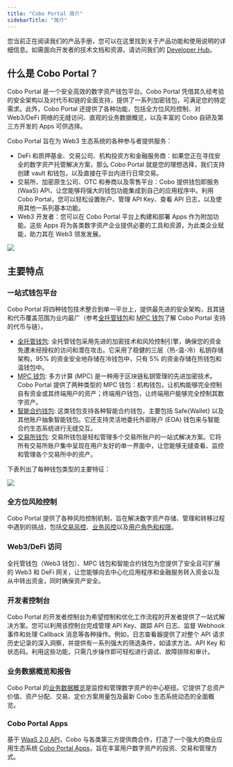 ```yaml
---
title: "Cobo Portal 简介"
sidebarTitle: "简介"
---
```


<Note>您当前正在阅读我们的产品手册，您可以在这里找到关于产品功能和使用说明的详细信息。如需面向开发者的技术文档和资源，请访问我们的 [Developer Hub](https://www.cobo.com/developers/v2/guides/overview/introduction)。</Note>

## 什么是 Cobo Portal？

Cobo Portal 是一个安全高效的数字资产钱包平台。Cobo Portal 凭借其久经考验的安全架构以及对代币和链的全面支持，提供了一系列加密钱包，可满足您的特定需求。此外，Cobo Portal 还提供了各种功能，包括全方位风险控制、对 Web3/DeFi 网络的无缝访问、直观的业务数据概览，以及丰富的 Cobo 自研及第三方开发的 Apps 可供选择。

Cobo Portal 旨在为 Web3 生态系统的各种参与者提供服务：

- DeFi 和质押基金、交易公司、机构投资方和金融服务商：如果您正在寻找安全的数字资产托管解决方案，那么 Cobo Portal 就是您的理想选择，我们支持创建 vault 和钱包，以及直接在平台内进行日常交易。
- 交易所、加密原生公司、OTC 和券商以及零售平台：Cobo 提供钱包即服务 (WaaS) API，让您能够将强大的钱包功能集成到自己的应用程序中。利用 Cobo Portal，您可以轻松设置账户、管理 API Key、查看 API 日志，以及使用其他一系列基本功能。
- Web3 开发者：您可以在 Cobo Portal 平台上构建和部署 Apps 作为附加功能。这些 Apps 将为各类数字资产企业提供必要的工具和资源，为此类企业赋能，助力其在 Web3 领发发展。

<img src="/cn/images/common/2cn.svg" className="diagram"></img>


## 主要特点

### 一站式钱包平台

Cobo Portal 将四种钱包技术整合到单一平台上，提供最先进的安全架构，且其链和代币覆盖范围为业内最广（参考[全托管钱包](/cn/portal/supported-tokens-custodial)和 [MPC 钱包](/cn/portal/supported-tokens-mpc)了解 Cobo Portal 支持的代币与链）。

- [全托管钱包](/cn/portal/custodial-wallets/introduction): 全托管钱包采用先进的加密技术和风险控制引擎，确保您的资金免遭未经授权的访问和潜在攻击。它采用了稳健的三层（热-温-冷）私钥存储架构，95% 的资金安全地存储在冷钱包中，只有 5% 的资金存储在热钱包和温钱包中。
- [MPC 钱包](/cn/portal/mpc-wallets/introduction): 多方计算 (MPC) 是一种用于区块链私钥管理的先进加密技术。Cobo Portal 提供了两种类型的 MPC 钱包：机构钱包，让机构能够完全控制自有资金或其终端用户的资产；终端用户钱包，让终端用户能够完全控制其数字资产。
- [智能合约钱包](/cn/portal/smart-contract-wallets/introduction): 这类钱包支持各种智能合约钱包，主要包括 Safe\{Wallet\} 以及其他账户抽象智能钱包。它还支持灵活地委托外部账户 (EOA) 钱包来与智能合约生态系统进行无缝交互。
- [交易所钱包](/cn/portal/exchange-wallets/introduction): 交易所钱包是轻松管理多个交易所账户的一站式解决方案。它将所有交易所账户集中呈现在用户友好的单一界面中，让您能够无缝查看、监控和管理各个交易所中的资产。


下表列出了每种钱包类型的主要特征：

<img src="/cn/images/common/key-features.svg" className="screenshot_full_screen"></img>


### 全方位风险控制
Cobo Portal 提供了各种风险控制机制，旨在解决数字资产存储、管理和转移过程中遇到的挑战，包括[交易风控](/cn/portal/risk-controls/tx-policies-overview)、[业务风控](/cn/portal/risk-controls/governance-policies)以及[用户角色和权限](/cn/portal/risk-controls/roles-and-permissions)。

### Web3/DeFi 访问
全托管钱包（Web3 钱包）、MPC 钱包和智能合约钱包为您提供了安全且可扩展的 Web3 和 DeFi 网关，让您能够向去中心化应用程序和金融服务转入资金以及从中转出资金，同时确保资产安全。

### 开发者控制台
Cobo Portal 的开发者控制台为希望控制和优化工作流程的开发者提供了一站式解决方案。您可以利用该控制台完成管理 API Key、跟踪 API 日志、监督 Webhook 事件和处理 Callback 消息等各种操作。例如，日志查看器提供了对整个 API 请求历史记录的深入洞察，并提供有一系列强大的筛选条件，如请求方法、API Key 和状态码。利用这些功能，只需几步操作即可轻松进行调试、故障排除和审计。

### 业务数据概览和报告
Cobo Portal 的[业务数据概览](/cn/portal/dashboard/introduction)是监控和管理数字资产的中心枢纽。它提供了总资产价值、资产分配、交易、定价方案用量包及最新 Cobo 生态系统动态的全面概览。

### Cobo Portal Apps

基于 [WaaS 2.0 API](https://www.cobo.com/developers/v2/guides/overview/introduction)，Cobo 与各类第三方提供商合作，打造了一个强大的商业应用生态系统 [Cobo Portal Apps](/cn/portal/portal-apps/introduction)，旨在丰富用户数字资产的投资、交易和管理方式。
